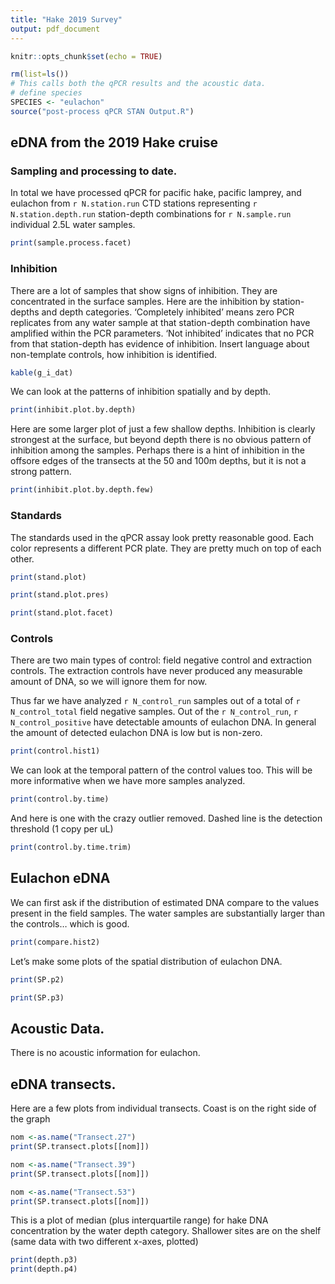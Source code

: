 ```yaml
---
title: "Hake 2019 Survey"
output: pdf_document
---
```


```r
knitr::opts_chunk$set(echo = TRUE)
```

```r
rm(list=ls())
# This calls both the qPCR results and the acoustic data.
# define species
SPECIES <- "eulachon"
source("post-process qPCR STAN Output.R")
```

## eDNA from the 2019 Hake cruise 

### Sampling and processing to date.

In total we have processed qPCR for pacific hake, pacific lamprey, and eulachon from `r N.station.run` CTD stations representing `r N.station.depth.run` station-depth combinations for `r N.sample.run` individual 2.5L water samples.   

```r
print(sample.process.facet)
```


\newpage

### Inhibition

There are a lot of samples that show signs of inhibition. They are concentrated in the surface samples. Here are the inhibition by station-depths and depth categories.  'Completely inhibited' means zero PCR replicates from any water sample at that station-depth combination have amplified within the PCR parameters.  'Not inhibited' indicates that no PCR from that station-depth has evidence of inhibition. Insert language about non-template controls, how inhibition is identified. 

```r
kable(g_i_dat)
```

We can look at the patterns of inhibition spatially and by depth.

```r
print(inhibit.plot.by.depth)
```

\clearpage
\newpage
Here are some larger plot of just a few shallow depths.  Inhibition is clearly strongest at the surface, but beyond depth there is no obvious pattern of inhibition among the samples.  Perhaps there is a hint of inhibition in the offsore edges of the transects at the 50 and 100m depths, but it is not a strong pattern.

```r
print(inhibit.plot.by.depth.few)
```

\newpage
### Standards

The standards used in the qPCR assay look pretty reasonable good.  Each color represents a different PCR plate. They are pretty much on top of each other.

```r
print(stand.plot)
```

```r
print(stand.plot.pres)
```

```r
print(stand.plot.facet)
```



\newpage
### Controls

There are two main types of control: field negative control and extraction controls.  The extraction controls have never produced any measurable amount of DNA, so we will ignore them for now.

Thus far we have analyzed `r N_control_run` samples out of a total of `r N_control_total` field negative samples. Out of the `r N_control_run`, `r N_control_positive` have detectable amounts of eulachon DNA. In general the amount of detected eulachon DNA is low  but is non-zero. 

```r
print(control.hist1)
```

We can look at the temporal pattern of the control values too.  This will be more informative when we have more samples analyzed. 

```r
print(control.by.time)
```


And here is one with the crazy outlier removed. Dashed line is the detection threshold (1 copy per uL)

```r
print(control.by.time.trim)
```

\newpage
## Eulachon eDNA

We can first ask if the distribution of estimated DNA compare to the values present in the field samples.  The water samples are substantially larger than the controls... which is good.

```r
print(compare.hist2)
```

Let's make some plots of the spatial distribution of eulachon DNA.

```r
print(SP.p2)
```


```r
print(SP.p3)
```

\newpage
## Acoustic Data.  

There is no acoustic information for eulachon.

## eDNA transects.  

Here are a few plots from individual transects.  Coast is on the right side of the graph

```r
nom <-as.name("Transect.27")
print(SP.transect.plots[[nom]])
```

```r
nom <-as.name("Transect.39")
print(SP.transect.plots[[nom]])
```

```r
nom <-as.name("Transect.53")
print(SP.transect.plots[[nom]])
```




\newpage
This is a plot of median (plus interquartile range) for hake DNA concentration by the water depth category. Shallower sites are on the shelf (same data with two different x-axes, plotted)

```r
print(depth.p3)
print(depth.p4)
```


